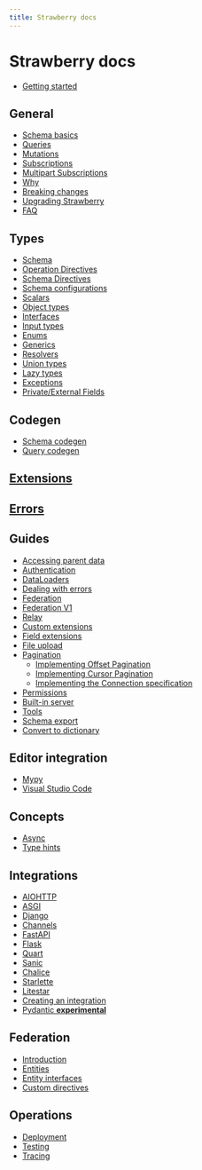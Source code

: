 ```yaml
---
title: Strawberry docs
---
```


# Strawberry docs

- [Getting started](/docs)

## General

- [Schema basics](/docs/general/schema-basics)
- [Queries](/docs/general/queries)
- [Mutations](/docs/general/mutations)
- [Subscriptions](/docs/general/subscriptions)
- [Multipart Subscriptions](/docs/general/multipart-subscriptions)
- [Why](/docs/general/why)
- [Breaking changes](/docs/breaking-changes)
- [Upgrading Strawberry](/docs/general/upgrades)
- [FAQ](/docs/faq)

## Types

- [Schema](/docs/types/schema)
- [Operation Directives](/docs/types/operation-directives)
- [Schema Directives](/docs/types/schema-directives)
- [Schema configurations](/docs/types/schema-configurations)
- [Scalars](/docs/types/scalars)
- [Object types](/docs/types/object-types)
- [Interfaces](/docs/types/interfaces)
- [Input types](/docs/types/input-types)
- [Enums](/docs/types/enums)
- [Generics](/docs/types/generics)
- [Resolvers](/docs/types/resolvers)
- [Union types](/docs/types/union)
- [Lazy types](/docs/types/lazy)
- [Exceptions](/docs/types/exceptions)
- [Private/External Fields](/docs/types/private)

## Codegen

- [Schema codegen](/docs/codegen/schema-codegen)
- [Query codegen](/docs/codegen/query-codegen)

## [Extensions](./extensions)

## [Errors](./errors)

## Guides

- [Accessing parent data](/docs/guides/accessing-parent-data)
- [Authentication](/docs/guides/authentication)
- [DataLoaders](/docs/guides/dataloaders)
- [Dealing with errors](/docs/guides/errors)
- [Federation](/docs/guides/federation)
- [Federation V1](/docs/guides/federation-v1)
- [Relay](/docs/guides/relay)
- [Custom extensions](/docs/guides/custom-extensions)
- [Field extensions](/docs/guides/field-extensions)
- [File upload](/docs/guides/file-upload)
- [Pagination](/docs/guides/pagination/overview)
  - [Implementing Offset Pagination](/docs/guides/pagination/offset-based)
  - [Implementing Cursor Pagination](/docs/guides/pagination/cursor-based)
  - [Implementing the Connection specification](/docs/guides/pagination/connections)
- [Permissions](/docs/guides/permissions)
- [Built-in server](/docs/guides/server)
- [Tools](/docs/guides/tools)
- [Schema export](/docs/guides/schema-export)
- [Convert to dictionary](/docs/guides/convert-to-dictionary)

## Editor integration

- [Mypy](/docs/editors/mypy)
- [Visual Studio Code](/docs/editors/vscode)

## Concepts

- [Async](/docs/concepts/async)
- [Type hints](/docs/concepts/typings)

## Integrations

- [AIOHTTP](/docs/integrations/aiohttp)
- [ASGI](/docs/integrations/asgi)
- [Django](/docs/integrations/django)
- [Channels](/docs/integrations/channels)
- [FastAPI](/docs/integrations/fastapi)
- [Flask](/docs/integrations/flask)
- [Quart](/docs/integrations/quart)
- [Sanic](/docs/integrations/sanic)
- [Chalice](/docs/integrations/chalice)
- [Starlette](/docs/integrations/starlette)
- [Litestar](/docs/integrations/litestar)
- [Creating an integration](/docs/integrations/creating-an-integration)
- [Pydantic **experimental**](/docs/integrations/pydantic)

## Federation

- [Introduction](/docs/federation/introduction)
- [Entities](/docs/federation/entities)
- [Entity interfaces](/docs/federation/entity-interfaces)
- [Custom directives](/docs/federation/custom_directives)

## Operations

- [Deployment](/docs/operations/deployment)
- [Testing](/docs/operations/testing)
- [Tracing](/docs/operations/tracing)